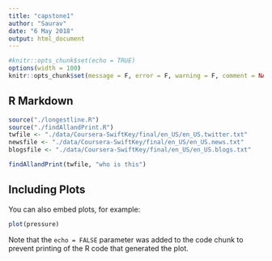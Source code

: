 ```yaml
---
title: "capstone1"
author: "Saurav"
date: "6 May 2018"
output: html_document
---
```


```r
#knitr::opts_chunk$set(echo = TRUE)
options(width = 100)
knitr::opts_chunk$set(message = F, error = F, warning = F, comment = NA, fig.align = "center", dpi = 100, tidy = F, cache.path = '.cache/', fig.path = 'fig/', cache = TRUE)
```

## R Markdown

```r
source("./longestline.R")
source("./findAllandPrint.R")
twfile <- "./data/Coursera-SwiftKey/final/en_US/en_US.twitter.txt"
newsfile <- "./data/Coursera-SwiftKey/final/en_US/en_US.news.txt"
blogsfile <- "./data/Coursera-SwiftKey/final/en_US/en_US.blogs.txt"

findAllandPrint(twfile, "who is this")
```

## Including Plots

You can also embed plots, for example:

```r
plot(pressure)
```

Note that the `echo = FALSE` parameter was added to the code chunk to prevent printing of the R code that generated the plot.
